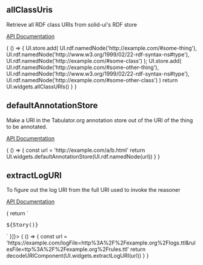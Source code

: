 

<Meta title="RDF utilities" />

## allClassUris

Retrieve all RDF class URIs from solid-ui's RDF store

[API Documentation](https://solid.github.io/solid-ui/Documentation/api/modules/_widgets_buttons_.html#allclassuris)

<Canvas withSource="open">
  <Story name="allClassUris" decorators={[rawJsonDecorator]}>
    { () => {
        UI.store.add(
          UI.rdf.namedNode('http://example.com/#some-thing'),
          UI.rdf.namedNode('http://www.w3.org/1999/02/22-rdf-syntax-ns#type'),
          UI.rdf.namedNode('http://example.com/#some-class')
        );
        UI.store.add(
          UI.rdf.namedNode('http://example.com/#some-other-thing'),
          UI.rdf.namedNode('http://www.w3.org/1999/02/22-rdf-syntax-ns#type'),
          UI.rdf.namedNode('http://example.com/#some-other-class')
        )
        return UI.widgets.allClassURIs()
      }
    }
  </Story>
</Canvas>

## defaultAnnotationStore

Make a URI in the Tabulator.org annotation store out of the URI of the thing to be annotated.

[API Documentation](https://solid.github.io/solid-ui/Documentation/api/modules/_widgets_buttons_.html#defaultannotationstore)

<Canvas withSource="open">
  <Story name="defaultAnnotationStore" decorators={[rawJsonDecorator]}>
    { () => {
      const url = 'http://example.com/a/b.html'
      return UI.widgets.defaultAnnotationStore(UI.rdf.namedNode(url))
    }
    }
  </Story>
</Canvas>

## extractLogURI

To figure out the log URI from the full URI used to invoke the reasoner

[API Documentation](https://solid.github.io/solid-ui/Documentation/api/modules/_widgets_buttons_.html#extractloguri)

<Canvas withSource="open">
  <Story name="extractLogURI" decorators={[ (Story) => {
    return `<pre>${Story()}</pre>`
  }]}>
    { () => {
      const url = 'https://example.com/logFile=http%3A%2F%2Fexample.org%2Flogs.ttl&rulesFile=ttp%3A%2F%2Fexample.org%2Frules.ttl'
      return decodeURIComponent(UI.widgets.extractLogURI(url))
    }
    }
  </Story>
</Canvas>
